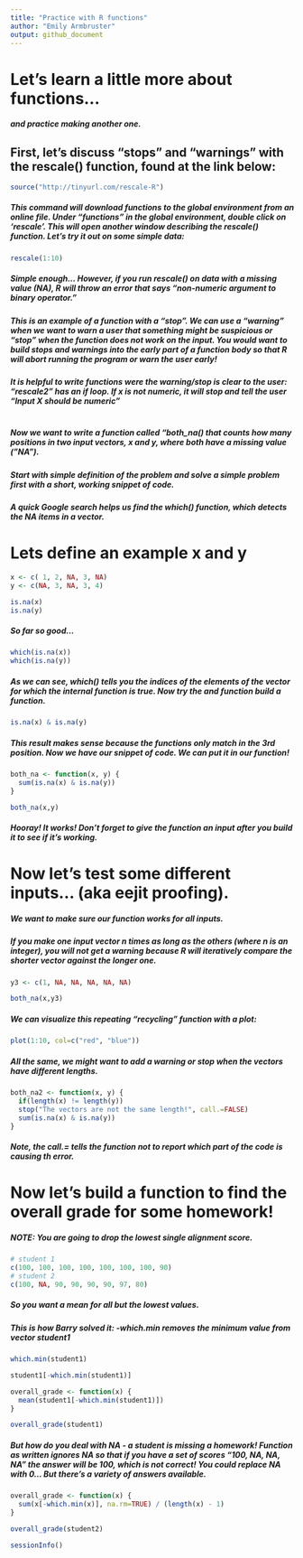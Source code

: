 ```yaml
---
title: "Practice with R functions"
author: "Emily Armbruster"
output: github_document
---
```


# Let's learn a little more about functions...
##### and practice making another one.

## First, let's discuss "stops" and "warnings" with the rescale() function, found at the link below:

```r
source("http://tinyurl.com/rescale-R")
```

##### This command will download functions to the global environment from an online file. Under "functions" in the global environment, double click on 'rescale'. This will open another window describing the rescale() function. Let's try it out on some simple data:

```r
rescale(1:10)
```

##### Simple enough... However, if you run rescale() on data with a missing value (NA), R will throw an error that says "non-numeric argument to binary operator."
##### This is an example of a function with a "stop". We can use a "warning" when we want to warn a user that something might be suspicious or "stop" when the function does not work on the input. You would want to build stops and warnings into the early part of a function body so that R will abort running the program or warn the user early!

##### It is helpful to write functions were the warning/stop is clear to the user: "rescale2" has an if loop. If x is not numeric, it will stop and tell the user "Input X should be numeric"

# 

##### Now we want to write a function called "both_na() that counts how many positions in two input vectors, x and y, where both have a missing value ("NA").

##### Start with simple definition of the problem and solve a simple problem first with a short, working snippet of code.

##### A quick Google search helps us find the which() function, which detects the NA items in a vector.

# Lets define an example x and y
```r
x <- c( 1, 2, NA, 3, NA)
y <- c(NA, 3, NA, 3, 4)

is.na(x)
is.na(y)
```
##### So far so good...

```r
which(is.na(x))
which(is.na(y))
```
##### As we can see, which() tells you the indices of the elements of the vector for which the internal function is true. Now try the and function build a function.

```r
is.na(x) & is.na(y)
```
##### This result makes sense because the functions only match in the 3rd position. Now we have our snippet of code. We can put it in our function!

```r
both_na <- function(x, y) {
  sum(is.na(x) & is.na(y))
}

both_na(x,y)
```

##### Hooray! It works! Don't forget to give the function an input after you build it to see if it's working.

# Now let's test some different inputs... (aka eejit proofing). 

##### We want to make sure our function works for all inputs.

##### If you make one input vector n times as long as the others (where n is an integer), you will not get a warning because R will iteratively compare the shorter vector against the longer one.


```r
y3 <- c(1, NA, NA, NA, NA, NA)

both_na(x,y3)
```

##### We can visualize this repeating "recycling" function with a plot:

```r
plot(1:10, col=c("red", "blue"))
```
##### All the same, we might want to add a warning or stop when the vectors have different lengths.

```r
both_na2 <- function(x, y) {
  if(length(x) != length(y))
  stop("The vectors are not the same length!", call.=FALSE)
  sum(is.na(x) & is.na(y))
}

```
##### Note, the call.= tells the function not to report which part of the code is causing th error.

# Now let's build a function to find the overall grade for some homework! 
##### NOTE: You are going to drop the lowest single alignment score.

```r
# student 1
c(100, 100, 100, 100, 100, 100, 100, 90)
# student 2
c(100, NA, 90, 90, 90, 90, 97, 80)
```

##### So you want a mean for all but the lowest values.

##### This is how Barry solved it: -which.min removes the minimum value from vector student1
```r
which.min(student1)

student1[-which.min(student1)]

overall_grade <- function(x) {
  mean(student1[-which.min(student1)])
}

overall_grade(student1)
```

##### But how do you deal with NA - a student is missing a homework! Function as written ignores NA so that if you have a set of scores "100, NA, NA, NA" the answer will be 100, which is not correct! You could replace NA with 0... But there's a variety of answers available.

```r
overall_grade <- function(x) {
  sum(x[-which.min(x)], na.rm=TRUE) / (length(x) - 1)
}

overall_grade(student2)
```

```r
sessionInfo()
```

